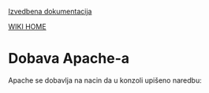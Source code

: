 <a href="http://code.google.com/p/vsite-emu/wiki/Izvedbena">Izvedbena dokumentacija</a>

<a href="http://code.google.com/p/vsite-emu/wiki/Start">WIKI HOME</a>

=Dobava Apache-a=


Apache se dobavlja na nacin da u konzoli upišeno naredbu:

{{{sudo apt-get install apache2}}}